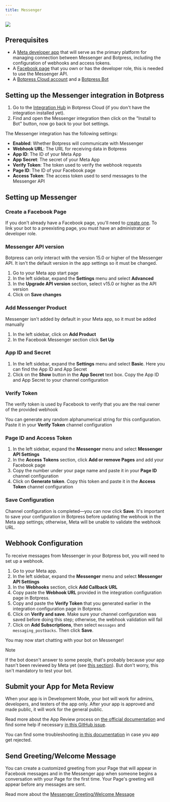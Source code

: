 ```yaml
---
title: Messenger
---
```



<img src="./assets/messenger.png" />

<br />

<YouTube url="https://www.youtube.com/embed/pOIrLMpZZqc?si=98JjAEk6hnSEiKZ2" />

## Prerequisites

* A [Meta developer app](https://developers.facebook.com/apps/create/) that will serve as the primary platform for managing connection between Messenger and Botpress, including the configuration of webhooks and access tokens.
* A [Facebook page](https://www.facebook.com/pages/create/) that you own or has the developer role, this is needed to use the Messenger API.
* A [Botpress Cloud account](https://sso.botpress.cloud) and a [Botpress Bot](/learn/get-started/quick-start)

## Setting up the Messenger integration in Botpress

1. Go to the [Integration Hub](https://app.botpress.cloud/hub) in Botpress Cloud (if you don't have the integration installed yet).
2. Find and open the Messenger integration then click on the "Install to Bot" button, now go back to your bot settings.

The Messenger integration has the following settings:

* **Enabled**: Whether Botpress will communicate with Messenger
* **Webhook URL**: The URL for receiving data in Botpress
* **App ID**: The ID of your Meta App
* **App Secret**: The secret of your Meta App
* **Verify Token**: The token used to verify the webhook requests
* **Page ID**: The ID of your Facebook page
* **Access Token**: The access token used to send messages to the Messenger API

## Setting up Messenger

### Create a Facebook Page

If you don't already have a Facebook page, you'll need to [create one](https://www.facebook.com/pages/create/). To link your bot to a preexisting page, you must have an administrator or developer role.

### Messenger API version

Botpress can only interact with the version 15.0 or higher of the Messenger API. It isn't the default version in the app settings so it must be changed.

1. Go to your Meta app start page
2. In the left sidebar, expand the **Settings** menu and select **Advanced**
3. In the **Upgrade API version** section, select v15.0 or higher as the API version
4. Click on **Save changes**

### Add Messenger Product

Messenger isn't added by default in your Meta app, so it must be added manually

1. In the left sidebar, click on **Add Product**
2. In the Facebook Messenger section click **Set Up**

### App ID and Secret

1. In the left sidebar, expand the **Settings** menu and select **Basic**. Here you can find the App ID and App Secret
2. Click on the **Show** button in the **App Secret** text box. Copy the App ID and App Secret to your channel configuration

### Verify Token

The verify token is used by Facebook to verify that you are the real owner of the provided webhook

You can generate any random alphanumerical string for this configuration. Paste it in your **Verify Token** channel configuration

### Page ID and Access Token

1. In the left sidebar, expand the **Messenger** menu and select **Messenger API Settings**
2. In the **Access Tokens** section, click **Add or remove Pages** and add your Facebook page
3. Copy the number under your page name and paste it in your **Page ID** channel configuration
4. Click on **Generate token**. Copy this token and paste it in the **Access Token** channel configuration

### Save Configuration

Channel configuration is completed—you can now click **Save**. It's important to save your configuration in Botpress before updating the webhook in the Meta app settings; otherwise, Meta will be unable to validate the webhook URL.

## Webhook Configuration

To receive messages from Messenger in your Botpress bot, you will need to set up a webhook.

1. Go to your Meta app.
2. In the left sidebar, expand the **Messenger** menu and select **Messenger API Settings**
3. In the **Webhooks** section, click **Add Callback URL**
4. Copy paste the **Webhook URL** provided in the integration configuration page in Botpress.
5. Copy and paste the **Verify Token** that you generated earlier in the integration configuration page in Botpress.
6. Click on **Verify and save**. Make sure your channel configuration was saved before doing this step; otherwise, the webhook validation will fail
7. Click on **Add Subscriptions**, then select `messages` and `messaging_postbacks`. Then click **Save**.

You may now start chatting with your bot on Messenger!

<Note>
Note

If the bot doesn't answer to some people, that's probably because your app hasn't been reviewed by Meta yet (see [this section](/integrations/integration-guides/instagram#submit-your-app-for-meta-review)). But don't worry, this isn't mandatory to test your bot.
</Note>

## Submit your App for Meta Review

When your app is in Development Mode, your bot will work for admins, developers, and testers of the app only. After your app is approved and made public, it will work for the general public.

Read more about the App Review process on [the official documentation](https://developers.facebook.com/docs/app-review/submission-guide) and find some help if necessary [in this GitHub issue](https://github.com/microsoft/botframework-sdk/issues/1465).

You can find some troubleshooting [in this documentation](https://developers.facebook.com/docs/app-review/support/rejection-guides/messenger) in case you app get rejected.

## Send Greeting/Welcome Message

You can create a customized greeting from your Page that will appear in Facebook messages and in the Messenger app when someone begins a conversation with your Page for the first time. Your Page's greeting will appear before any messages are sent.

Read more about the [Messenger Greeting/Welcome Message](https://www.facebook.com/help/1698046970464236)

